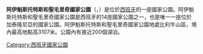 {{Infobox protected area
| name = '阿伊魁斯托特斯和聖毛里奇國家公園
| iucn_category = II
| photo = [[File:Parc_Nacional_d'Aigüestortes_i_Estany_de_Sant_Maurici.svg|250px]]<br/>[[File:Sant_Maurici_lake,_Aigüestortes_i_Estany_de_Sant_Maurici_National_Park,_Spain_-_Diliff.jpg|250px]]
| photo_caption = Lake Sant Maurici
| location =
| nearest_city = [[列伊達|列伊達]]
| coords = <!-- source:cawiki -->
| map = Spain
| relief = 1
| lat_d =42
| lat_m =35
| lat_s =13
| lat_NS =N
| long_d =0
| long_m =58
| long_s =28
| long_EW =E
| area = {{convert|141|km2|abbr=on}}
| established = 1955
| visitation_num =
| visitation_year =
| governing_body = [https://web.archive.org/web/20110223191024/http://www.marm.es/index_en.htm Spanish Ministry of Environment.] managed: [https://web.archive.org/web/20110127102610/http://www.gencat.cat/generalitat/eng/govern/estructura/departaments.htm Catalan Department of Agriculture, Livestock, Fisheries, Food, and the Environment]}}
'''阿伊魁斯托特斯和聖毛里奇國家公園'''（{{lang-es|Aigüestortes i Estany de Sant Maurici}}，{{lang-ca|Parc Nacional d'Aigüestortes i Estany de Sant Maurici}}）是位於[[西班牙|西班牙]]的一座國家公園。阿伊魁斯托特斯和聖毛里奇國家公園是西班牙的14座國家公園之一，也是唯一一座位於加泰隆尼亞的國家公園。阿伊魁斯托特斯和聖毛里奇國家公園地處比利牛山區，境內最高地點高3107米。公園內有接近200個湖泊。
{{National parks of Spain}}
[[Category:西班牙國家公園|Category:西班牙國家公園]]